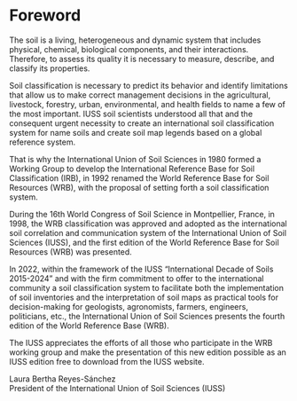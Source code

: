 # Foreword

The soil is a living, heterogeneous and dynamic system that includes physical, chemical, biological components, and their interactions. Therefore, to assess its quality it is necessary to measure, describe, and classify its properties.

Soil classification is necessary to predict its behavior and identify limitations that allow us to make correct management decisions in the agricultural, livestock, forestry, urban, environmental, and health fields to name a few of the most important. IUSS soil scientists understood all that and the consequent urgent necessity to create an international soil classification system for name soils and create soil map legends based on a global reference system.

That is why the International Union of Soil Sciences in 1980 formed a Working Group to develop the International Reference Base for Soil Classification (IRB), in 1992 renamed the World Reference Base for Soil Resources (WRB), with the proposal of setting forth a soil classification system.

During the 16th World Congress of Soil Science in Montpellier, France, in 1998, the WRB classification was approved and adopted as the international soil correlation and communication system of the International Union of Soil Sciences (IUSS), and the first edition of the World Reference Base for Soil Resources (WRB) was presented.

In 2022, within the framework of the IUSS "International Decade of Soils 2015-2024" and with the firm commitment to offer to the international community a soil classification system to facilitate both the implementation of soil inventories and the interpretation of soil maps as practical tools for decision-making for geologists, agronomists, farmers, engineers, politicians, etc., the International Union of Soil Sciences presents the fourth edition of the World Reference Base (WRB).

The IUSS appreciates the efforts of all those who participate in the WRB working group and make the presentation of this new edition possible as an IUSS edition free to download from the IUSS website.

Laura Bertha Reyes-Sánchez \
President of the International Union of Soil Sciences (IUSS)
